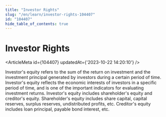 ```yaml
---
title: "Investor Rights"
slug: "/en/learn/investor-rights-104407"
id: "104407"
hide_table_of_contents: true
---
```



# Investor Rights

<ArticleMeta id={104407} updatedAt={'2023-10-22 14:20:10'} />
<div className='border-solid border-b border-t-0 my-4 border-[var(--ifm-color-gray-300)]' />

Investor's equity refers to the sum of the return on investment and the investment principal generated by investors during a certain period of time. Investor's equity reflects the economic interests of investors in a specific period of time, and is one of the important indicators for evaluating investment returns. Investor's equity includes shareholder's equity and creditor's equity. Shareholder's equity includes share capital, capital reserves, surplus reserves, undistributed profits, etc. Creditor's equity includes loan principal, payable bond interest, etc.
